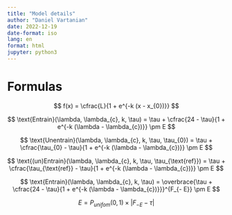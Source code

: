 ```yaml
---
title: "Model details"
author: "Daniel Vartanian"
date: 2022-12-19
date-format: iso
lang: en
format: html
jupyter: python3
---
```


# Formulas

$$
f(x) = \cfrac{L}{1 + e^{-k (x - x_{0})}}
$$

$$
\text{Entrain}(\lambda, \lambda_{c}, k, \tau) = \tau +  \cfrac{24 - \tau}{1 + e^{-k (\lambda - \lambda_{c})}} \pm E
$$

$$
\text{Unentrain}(\lambda, \lambda_{c}, k, \tau, \tau_{0}) = \tau +  \cfrac{\tau_{0} - \tau}{1 + e^{-k (\lambda - \lambda_{c})}} \pm E
$$

$$
\text{(un)Entrain}(\lambda, \lambda_{c}, k, \tau, \tau_{\text{ref}}) = \tau +  \cfrac{\tau_{\text{ref}} - \tau}{1 + e^{-k (\lambda - \lambda_{c})}} \pm E
$$

$$
\text{Entrain}(\lambda, \lambda_{c}, k, \tau) = 
\overbrace{\tau + \cfrac{24 - \tau}{1 + e^{-k (\lambda - \lambda_{c})}}}^{F_{- E}} \pm E
$$

$$
E = P_{unifom}(0, 1) \times |F_{- E} - \tau|
$$
